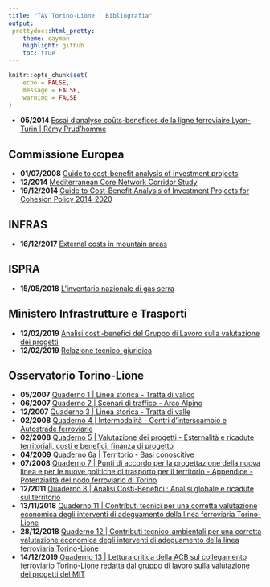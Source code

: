 ```yaml
---
title: "TAV Torino-Lione | Bibliografia"
output:
 prettydoc::html_pretty:
    theme: cayman
    highlight: github
    toc: true
---
```

```r
knitr::opts_chunk$set(
	echo = FALSE,
	message = FALSE,
	warning = FALSE
)
```
* **05/2014** [Essai d’analyse coûts-benefices de la ligne ferroviaire Lyon-Turin | Rémy Prud’homme](http://www.presidioeuropa.net/blog/wp-content/uploads/2014/11/2014-ACB-Lyon-Turin-Rémy-Prudhomme.pdf)

## Commissione Europea
* **01/07/2008** [Guide to cost-benefit analysis of investment projects](https://ec.europa.eu/regional_policy/en/information/publications/evaluations-guidance-documents/2008/guide-to-cost-benefit-analysis-of-investment-projects)
* **12/2014** [Mediterranean Core Network Corridor Study](https://ec.europa.eu/transport/sites/transport/files/mediterranean_study_0.pdf)
* **19/12/2014** [Guide to Cost-Benefit Analysis of Investment Projects for Cohesion Policy 2014-2020](https://ec.europa.eu/regional_policy/en/information/publications/guides/2014/guide-to-cost-benefit-analysis-of-investment-projects-for-cohesion-policy-2014-2020)

## INFRAS
* **16/12/2017** [External costs in mountain areas](https://www.alpine-region.eu/sites/default/files/uploads/publication/1029/publications/eusalp_external-costs-in-mountain-areas_final-report_fin.pdf)

## ISPRA
* **15/05/2018** [L’inventario nazionale di gas serra](http://www.isprambiente.gov.it/files2018/eventi/gas-serra/DeLauretisTrend_GHG201810284.pdf)

## Ministero Infrastrutture e Trasporti
* **12/02/2019** [Analisi costi-benefici del Gruppo di Lavoro sulla valutazione dei progetti](http://www.mit.gov.it/sites/default/files/media/notizia/2019-02/ACB%20nuovo%20collegamento%20ferroviario%20Torino%20-%20Lione.pdf)
* **12/02/2019** [Relazione tecnico-giuridica](http://www.mit.gov.it/sites/default/files/media/notizia/2019-02/Relazione%20tecnico-giuridica%20Torino-Lione.pdf)

## Osservatorio Torino-Lione
* **05/2007** [Quaderno 1 | Linea storica - Tratta di valico](http://presidenza.governo.it/osservatorio_torino_lione/quaderni/Quaderno1.pdf)
* **06/2007** [Quaderno 2 | Scenari di traffico - Arco Alpino](http://presidenza.governo.it/osservatorio_torino_lione/quaderni/Quaderno2.pdf)
* **12/2007** [Quaderno 3 | Linea storica - Tratta di valle](http://presidenza.governo.it/osservatorio_torino_lione/quaderni/Quaderno3.pdf)
* **02/2008** [Quaderno 4 | Intermodalità - Centri d'interscambio e Autostrade ferroviarie](http://presidenza.governo.it/osservatorio_torino_lione/quaderni/Quaderno4.pdf)
* **02/2008** [Quaderno 5 | Valutazione dei progetti - Esternalità e ricadute territoriali, costi e benefici, finanza di progetto](http://presidenza.governo.it/osservatorio_torino_lione/quaderni/Quaderno5.pdf)
* **04/2009** [Quaderno 6a | Territorio - Basi conoscitive](http://presidenza.governo.it/osservatorio_torino_lione/quaderni/Quaderno6_a.pdf)
* **07/2008** [Quaderno 7 | Punti di accordo per la progettazione della nuova linea e per le nuove politiche di trasporto per il territorio - Appendice - Potenzialità del nodo ferroviario di Torino](http://presidenza.governo.it/osservatorio_torino_lione/quaderni/Quaderno7.pdf)
* **12/2011** [Quaderno 8 | Analisi Costi-Benefici : Analisi globale e ricadute sul territorio](http://presidenza.governo.it/osservatorio_torino_lione/quaderni/quaderno8.pdf)
* **13/11/2018** [Quaderno 11 | Contributi tecnici per una corretta valutazione economica degli interventi di adeguamento della linea ferroviaria Torino-Lione](http://presidenza.governo.it/osservatorio_torino_lione/quaderni/quaderno11.pdf)
* **28/12/2018** [Quaderno 12 | Contributi tecnico-ambientali per una corretta valutazione economica degli interventi di adeguamento della linea ferroviaria Torino-Lione](http://presidenza.governo.it/osservatorio_torino_lione/quaderni/quaderno12.pdf)
* **14/12/2019** [Quaderno 13 | Lettura critica della ACB sul collegamento ferroviario Torino-Lione redatta dal gruppo di lavoro sulla valutazione dei progetti del MIT](http://presidenza.governo.it/osservatorio_torino_lione/quaderni/quaderno_13.pdf)

